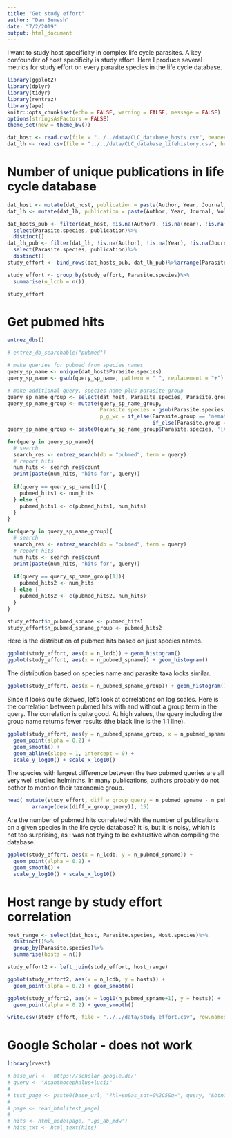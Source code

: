 ```yaml
---
title: "Get study effort"
author: "Dan Benesh"
date: "7/2/2019"
output: html_document
---
```


I want to study host specificity in complex life cycle parasites. A key confounder of host specificity is study effort. Here I produce several metrics for study effort on every parasite species in the life cycle database.

```r
library(ggplot2)
library(dplyr)
library(tidyr)
library(rentrez)
library(ape)
knitr::opts_chunk$set(echo = FALSE, warning = FALSE, message = FALSE)
options(stringsAsFactors = FALSE)
theme_set(new = theme_bw())
```

```r
dat_host <- read.csv(file = "../../data/CLC_database_hosts.csv", header = TRUE)
dat_lh <- read.csv(file = "../../data/CLC_database_lifehistory.csv", header = TRUE)
```

# Number of unique publications in life cycle database

```r
dat_host <- mutate(dat_host, publication = paste(Author, Year, Journal, Volume, Pages)) # creat publication variable
dat_lh <- mutate(dat_lh, publication = paste(Author, Year, Journal, Volume, Pages))
```
```r
dat_hosts_pub <- filter(dat_host, !is.na(Author), !is.na(Year), !is.na(Journal))%>%
  select(Parasite.species, publication)%>%
  distinct()
dat_lh_pub <- filter(dat_lh, !is.na(Author), !is.na(Year), !is.na(Journal))%>%
  select(Parasite.species, publication)%>%
  distinct()
study_effort <- bind_rows(dat_hosts_pub, dat_lh_pub)%>%arrange(Parasite.species, publication)%>%distinct()
```
```r
study_effort <- group_by(study_effort, Parasite.species)%>%
  summarise(n_lcdb = n())
```

```r
study_effort
```


# Get pubmed hits


```r
entrez_dbs()
```

```r
# entrez_db_searchable("pubmed")
```

```r
# make queries for pubmed from species names
query_sp_name <- unique(dat_host$Parasite.species)
query_sp_name <- gsub(query_sp_name, pattern = " ", replacement = "+")

# make additional query, species name plus parasite group
query_sp_name_group <- select(dat_host, Parasite.species, Parasite.group)%>%distinct()
query_sp_name_group <- mutate(query_sp_name_group,
                              Parasite.species = gsub(Parasite.species, pattern = " ", replacement = "+"),
                              p_g_wc = if_else(Parasite.group == 'nematode', 'nematod*', 
                                               if_else(Parasite.group == 'cestode', 'cestod*', 'acanthocephala*')))
query_sp_name_group <- paste0(query_sp_name_group$Parasite.species, '[ALL] AND ', query_sp_name_group$p_g_wc, '[ALL]')
```


```r
for(query in query_sp_name){
  # search
  search_res <- entrez_search(db = "pubmed", term = query)
  # report hits
  num_hits <- search_res$count
  print(paste(num_hits, "hits for", query))
  
  if(query == query_sp_name[1]){
    pubmed_hits1 <- num_hits
  } else {
    pubmed_hits1 <- c(pubmed_hits1, num_hits)
  }
}

```


```r
for(query in query_sp_name_group){
  # search
  search_res <- entrez_search(db = "pubmed", term = query)
  # report hits
  num_hits <- search_res$count
  print(paste(num_hits, "hits for", query))
  
  if(query == query_sp_name_group[1]){
    pubmed_hits2 <- num_hits
  } else {
    pubmed_hits2 <- c(pubmed_hits2, num_hits)
  }
}

```

```r
study_effort$n_pubmed_spname <- pubmed_hits1
study_effort$n_pubmed_spname_group <- pubmed_hits2
```

Here is the distribution of pubmed hits based on just species names.

```r
ggplot(study_effort, aes(x = n_lcdb)) + geom_histogram()
ggplot(study_effort, aes(x = n_pubmed_spname)) + geom_histogram()
```

The distribution based on species name and parasite taxa looks similar.

```r
ggplot(study_effort, aes(x = n_pubmed_spname_group)) + geom_histogram()
```

Since it looks quite skewed, let's look at correlations on log scales. Here is the correlation between pubmed hits with and without a group term in the query. The correlation is quite good. At high values, the query including the group name returns fewer results (the black line is the 1:1 line).

```r
ggplot(study_effort, aes(y = n_pubmed_spname_group, x = n_pubmed_spname)) + 
  geom_point(alpha = 0.2) + 
  geom_smooth() +
  geom_abline(slope = 1, intercept = 0) +
  scale_y_log10() + scale_x_log10()
```

The species with largest difference between the two pubmed queries are all very well studied helminths. In many publications, authors probably do not bother to mention their taxonomic group.

```r
head( mutate(study_effort, diff_w_group_query = n_pubmed_spname - n_pubmed_spname_group)%>%
        arrange(desc(diff_w_group_query)), 15)
```

Are the number of pubmed hits correlated with the number of publications on a given species in the life cycle database? It is, but it is noisy, which is not too surprising, as I was not trying to be exhaustive when compiling the database.

```r
ggplot(study_effort, aes(x = n_lcdb, y = n_pubmed_spname)) + 
  geom_point(alpha = 0.2) + 
  geom_smooth() +
  scale_y_log10() + scale_x_log10()
```



# Host range by study effort correlation
```r
host_range <- select(dat_host, Parasite.species, Host.species)%>%
  distinct()%>%
  group_by(Parasite.species)%>%
  summarise(hosts = n())

```
```r
study_effort2 <- left_join(study_effort, host_range)
```

```r
ggplot(study_effort2, aes(x = n_lcdb, y = hosts)) + 
  geom_point(alpha = 0.2) + geom_smooth()

```
```r
ggplot(study_effort2, aes(x = log10(n_pubmed_spname+1), y = hosts)) + 
  geom_point(alpha = 0.2) + geom_smooth()
```

```r
write.csv(study_effort, file = "../../data/study_effort.csv", row.names = F)
```

# Google Scholar - does not work

```r
library(rvest)
```
```r
# base_url <- 'https://scholar.google.de/'
# query <- "Acanthocephalus+lucii"
# 
# test_page <- paste0(base_url, "?hl=en&as_sdt=0%2C5&q=", query, "&btnG=")
# 
# page <- read_html(test_page)
# 
# hits <- html_node(page, '.gs_ab_mdw')
# hits_txt <- html_text(hits)
```


